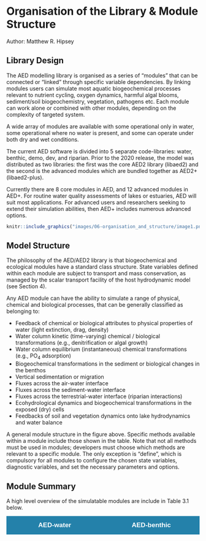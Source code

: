 # Organisation of the Library & Module Structure

Author: Matthew R. Hipsey

## Library Design

The AED modelling library is organised as a series of “modules” that can be connected or “linked” through specific variable dependencies. By linking modules users can simulate most aquatic biogeochemical processes relevant to nutrient cycling, oxygen dynamics, harmful algal blooms, sediment/soil biogeochemistry, vegetation, pathogens etc. Each module can work alone or combined with other modules, depending on the complexity of targeted system.

A wide array of modules are available with some operational only in water, some operational where no water is present, and some can operate under both dry and wet conditions.

The current AED software is divided into 5 separate code-libraries: water, benthic, demo, dev, and riparian. Prior to the 2020 release, the model was distributed as two libraries: the first was the core AED2 library (libaed2) and the second is the advanced modules which are bundled together as AED2+ (libaed2-plus).

Currently there are 8 core modules in AED, and 12 advanced modules in AED+. For routine water quality assessments of lakes or estuaries, AED will suit most applications. For advanced users and researchers seeking to extend their simulation abilities, then AED+ includes numerous advanced options.

<center>
```r
knitr::include_graphics("images/06-organisation_and_structure/image1.png")
```
</center>

## Model Structure
The philosophy of the AED/AED2 library is that biogeochemical and ecological modules have a standard class structure. State variables defined within each module are subject to transport and mass conservation, as managed by the scalar transport facility of the host hydrodynamic model (see Section 4).

Any AED module can have the ability to simulate a range of physical, chemical and biological processes, that can be generally classified as belonging to:

-	Feedback of chemical or biological attributes to physical properties of water (light extinction, drag, density)
-	Water column kinetic (time-varying) chemical / biological transformations (e.g., denitrification or algal growth)
-	Water column equilibrium (instantaneous) chemical transformations (e.g., PO~4~ adsorption)
-	Biogeochemical transformations in the sediment or biological changes in the benthos
-	Vertical sedimentation or migration
-	Fluxes across the air-water interface
-	Fluxes across the sediment-water interface
-	Fluxes across the terrestrial-water interface (riparian interactions)
-	Ecohydrological dynamics and biogeochemical transformations in the exposed (dry) cells
-	Feedbacks of soil and vegetation dynamics onto lake hydrodynamics and water balance

A general module structure in the figure above. Specific methods available within a module include those shown in the table. Note that not all methods must be used in modules; developers must choose which methods are relevant to a specific module. The only exception is “define”, which is compulsory for all modules to configure the chosen state variables, diagnostic variables, and set the necessary parameters and options.

## Module Summary

A high level overview of the simulatable modules are include in Table 3.1 below.

<head>
<meta name="viewport" content="width=device-width, initial-scale=1">
<style>
/* Style the buttons inside the tab */
.tab button {
  background-color: #2481AA;
  float: left;
  width: 50%;
  border: none;
  outline: none;
  cursor: pointer;
  padding: 14px 16px;
  transition: 0.3s;
  font-size: 17px;
  color: #FFFFFF;
  font-weight: bold;
}
</style>
</head>
<body>

<div class="tab">
  <button class="tablinks" onclick="opentab(event, 'AED-water')"id="defaultOpen">AED-water</button>
  <button class="tablinks" onclick="opentab(event, 'AED-benthic')">AED-benthic</button>
</div>

<div id="AED-water" class="tabcontent">
  <p>
    ```r
library(knitr)
library(kableExtra)
publications <- read.csv("tables/06-organisation_and_structure/modules.csv", check.names=FALSE)
kable(publications,"html", escape = F, align = "c", caption = "Modules") %>%
  kable_styling(publications, bootstrap_options = "basic",
                full_width = F, position = "left", font_size = 12) %>%
  column_spec(1, width_min = "6em") %>%
  column_spec(2, width_min = "6em") %>%
  column_spec(3, width_min = "6em") %>%
  row_spec(1:8, background = 'white') %>%
  scroll_box(width = "750px", height = "620px",
             fixed_thead = FALSE)
    ```
  </p>
</div>

<div id="AED-benthic" class="tabcontent">
  <p>
```r
library(knitr)
library(kableExtra)
publications <- read.csv("tables/06-organisation_and_structure/modules2.csv", check.names=FALSE)
kable(publications,"html", escape = F, align = "c", caption = "Modules") %>%
  kable_styling(publications, bootstrap_options = "basic",
                full_width = F, position = "left", font_size = 12) %>%
  column_spec(1, width_min = "6em") %>%
  column_spec(2, width_min = "6em") %>%
  column_spec(3, width_min = "6em") %>%
  row_spec(1:4, background = 'white') %>%
  scroll_box(width = "750px", height = "620px",
             fixed_thead = FALSE)
```
  </p>
</div>

<script>
function opentab(evt, tabName) {
  var i, tabcontent, tablinks;
  tabcontent = document.getElementsByClassName("tabcontent");
  for (i = 0; i < tabcontent.length; i++) {
    tabcontent[i].style.display = "none";
  }
  tablinks = document.getElementsByClassName("tablinks");
  for (i = 0; i < tablinks.length; i++) {
    tablinks[i].className = tablinks[i].className.replace(" active", "");
  }
  document.getElementById(tabName).style.display = "block";
  evt.currentTarget.className += " active";
}
document.getElementById("defaultOpen").click();
</script>

</body>
